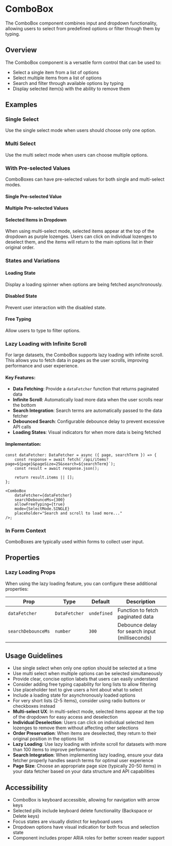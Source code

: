 

<Meta of={ComboBoxStories} />

# ComboBox

The ComboBox component combines input and dropdown functionality, allowing users to select from predefined options or filter through them by typing.

## Overview

The ComboBox component is a versatile form control that can be used to:

- Select a single item from a list of options
- Select multiple items from a list of options
- Search and filter through available options by typing
- Display selected item(s) with the ability to remove them

## Examples

### Single Select

Use the single select mode when users should choose only one option.

<Canvas of={ComboBoxStories.SingleSelect} />

### Multi Select

Use the multi select mode when users can choose multiple options.

<Canvas of={ComboBoxStories.MultiSelect} />

### With Pre-selected Values

ComboBoxes can have pre-selected values for both single and multi-select modes.

#### Single Pre-selected Value

<Canvas of={ComboBoxStories.WithSelectedValue} />

#### Multiple Pre-selected Values

<Canvas of={ComboBoxStories.WithMultipleSelectedValues} />

#### Selected Items in Dropdown

When using multi-select mode, selected items appear at the top of the dropdown as purple lozenges. Users can click on individual lozenges to deselect them, and the items will return to the main options list in their original order.

<Canvas of={ComboBoxStories.SelectedItemsInDropdown} />

### States and Variations

#### Loading State

Display a loading spinner when options are being fetched asynchronously.

<Canvas of={ComboBoxStories.Loading} />

#### Disabled State

Prevent user interaction with the disabled state.

<Canvas of={ComboBoxStories.Disabled} />

#### Free Typing

Allow users to type to filter options.

<Canvas of={ComboBoxStories.WithFreeTyping} />

### Lazy Loading with Infinite Scroll

For large datasets, the ComboBox supports lazy loading with infinite scroll. This allows you to fetch data in pages as the user scrolls, improving performance and user experience.

<Canvas of={ComboBoxStories.LazyLoadingWithInfiniteScroll} />

#### Key Features:

- **Data Fetching**: Provide a `dataFetcher` function that returns paginated data
- **Infinite Scroll**: Automatically load more data when the user scrolls near the bottom
- **Search Integration**: Search terms are automatically passed to the data fetcher
- **Debounced Search**: Configurable debounce delay to prevent excessive API calls
- **Loading States**: Visual indicators for when more data is being fetched

#### Implementation:

```tsx
const dataFetcher: DataFetcher = async ({ page, searchTerm }) => {
	const response = await fetch(`/api/items?page=${page}&pageSize=25&search=${searchTerm}`);
	const result = await response.json();

	return result.items || [];
};

<ComboBox
	dataFetcher={dataFetcher}
	searchDebounceMs={300}
	allowFreeTyping={true}
	mode={SelectMode.SINGLE}
	placeholder="Search and scroll to load more..."
/>;
```

### In Form Context

ComboBoxes are typically used within forms to collect user input.

<Canvas of={ComboBoxStories.InForm} />

## Properties

<Controls of={ComboBoxStories.SingleSelect} />

### Lazy Loading Props

When using the lazy loading feature, you can configure these additional properties:

| Prop               | Type          | Default     | Description                                    |
| ------------------ | ------------- | ----------- | ---------------------------------------------- |
| `dataFetcher`      | `DataFetcher` | `undefined` | Function to fetch paginated data               |
| `searchDebounceMs` | `number`      | `300`       | Debounce delay for search input (milliseconds) |

## Usage Guidelines

- Use single select when only one option should be selected at a time
- Use multi select when multiple options can be selected simultaneously
- Provide clear, concise option labels that users can easily understand
- Consider adding free typing capability for long lists to allow filtering
- Use placeholder text to give users a hint about what to select
- Include a loading state for asynchronously loaded options
- For very short lists (2-5 items), consider using radio buttons or checkboxes instead
- **Multi-select UX**: In multi-select mode, selected items appear at the top of the dropdown for easy access and deselection
- **Individual Deselection**: Users can click on individual selected item lozenges to remove them without affecting other selections
- **Order Preservation**: When items are deselected, they return to their original position in the options list
- **Lazy Loading**: Use lazy loading with infinite scroll for datasets with more than 100 items to improve performance
- **Search Integration**: When implementing lazy loading, ensure your data fetcher properly handles search terms for optimal user experience
- **Page Size**: Choose an appropriate page size (typically 20-50 items) in your data fetcher based on your data structure and API capabilities

## Accessibility

- ComboBox is keyboard accessible, allowing for navigation with arrow keys
- Selected pills include keyboard delete functionality (Backspace or Delete keys)
- Focus states are visually distinct for keyboard users
- Dropdown options have visual indication for both focus and selection state
- Component includes proper ARIA roles for better screen reader support

